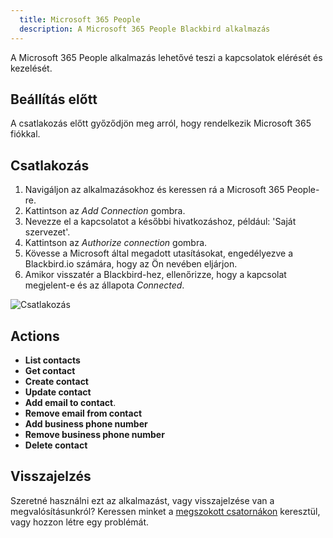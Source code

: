 ```yaml
---
  title: Microsoft 365 People
  description: A Microsoft 365 People Blackbird alkalmazás
---
```


<LinkCard title="Megtekintés a Github-on" target="_blank" href="https://github.com/bb-io/Microsoft365People" icon="github" />

A Microsoft 365 People alkalmazás lehetővé teszi a kapcsolatok elérését és kezelését.

## Beállítás előtt

A csatlakozás előtt győződjön meg arról, hogy rendelkezik Microsoft 365 fiókkal.

## Csatlakozás

1. Navigáljon az alkalmazásokhoz és keressen rá a Microsoft 365 People-re.
2. Kattintson az _Add Connection_ gombra.
3. Nevezze el a kapcsolatot a későbbi hivatkozáshoz, például: 'Saját szervezet'.
4. Kattintson az _Authorize connection_ gombra.
5. Kövesse a Microsoft által megadott utasításokat, engedélyezve a Blackbird.io számára, hogy az Ön nevében eljárjon.
6. Amikor visszatér a Blackbird-hez, ellenőrizze, hogy a kapcsolat megjelent-e és az állapota _Connected_.

![Csatlakozás](https://raw.githubusercontent.com/bb-io/Microsoft365People/main/image/README/connecting.png)

## Actions

- **List contacts**
- **Get contact**
- **Create contact**
- **Update contact**
- **Add email to contact**.
- **Remove email from contact**
- **Add business phone number**
- **Remove business phone number**
- **Delete contact**

## Visszajelzés

Szeretné használni ezt az alkalmazást, vagy visszajelzése van a megvalósításunkról? Keressen minket a [megszokott csatornákon](https://www.blackbird.io/) keresztül, vagy hozzon létre egy problémát.